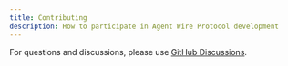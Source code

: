 ```yaml
---
title: Contributing
description: How to participate in Agent Wire Protocol development
---
```


For questions and discussions, please use
[GitHub Discussions](https://github.com/orgs/agentwire/discussions).
